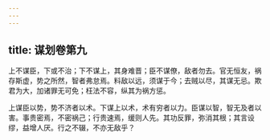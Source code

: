 ```yaml
---
---
---
```

title: 谋划卷第九
---



上不谋臣，下或不治；下不谋上，其身难晋；臣不谋僚，敌者勿去。官无恒友，祸存斯虚，势之所然，智者弗怠焉。料敌以远，须谋于今；去贼以尽，其谋无忌。欺君为大，加诸罪无可免；枉法不容，纵其为祸方惩。

上谋臣以势，势不济者以术。下谋上以术，术有穷者以力。臣谋以智，智无及者以害。事贵密焉，不密祸己；行贵速焉，缓则人先。其功反罪，弥消其根；其言设缪，益增人厌。行之不辍，不亦无敌乎？